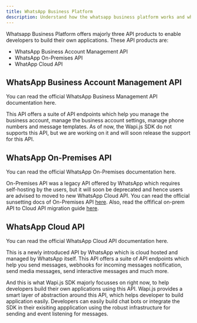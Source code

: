 ```yaml
---
title: WhatsApp Business Platform
description: Understand how the whatsapp business platform works and what can you use to build your own application via the API products whatsapp offers
---
```


Whatsapp Business Platform offers majorly three API products to enable developers to build their own applications. These API products are:

- WhatsApp Business Account Management API
- WhatsApp On-Premises API 
- WhatApp Cloud API 

## WhatsApp Business Account Management API

<Card icon="link" href="https://developers.facebook.com/docs/whatsapp/business-management-api/get-started">
You can read the official WhatsApp Business Management API documentation here.
</Card>

This API offers a suite of API endpoints which help you manage the business account, manage the business account settings, manage phone numbers and message templates. 
As of now, the Wapi.js SDK do not supports this API, but we are working on it and will soon release the support for this API.

## WhatsApp On-Premises API

<Card icon="link" href="https://developers.facebook.com/docs/whatsapp/on-premises-api/get-started">
You can read the official WhatsApp On-Premises documentation here.
</Card>

On-Premises API was a legacy API offered by WhatsApp which requires self-hosting by the users, but it will soon be deprecated and hence users are advised to moved to new WhatsApp Cloud API. 
You can read the official sunsetting docs of On-Premises API [here](https://developers.facebook.com/docs/whatsapp/on-premises/sunset). Also, read the offifical on-prem API to Cloud API migration guide [here](https://developers.facebook.com/docs/whatsapp/cloud-api/guides/migrating-from-onprem-to-cloud/).

## WhatsApp Cloud API

<Card icon="link" href="https://developers.facebook.com/docs/whatsapp/cloud-api/get-started">
You can read the official WhatsApp Cloud API documentation here.
</Card>

This is a newly introduced API by WhatsApp which is cloud hosted and managed by WhatsApp itself. This API offers a suite of API endpoints which help you send messages, webhooks for incoming messages notification, send media messages, send interactive messages and much more.

And this is what Wapi.js SDK majorly focusses on right now, to help developers build their own applications using this API. Wapi.js provides a smart layer of abstraction around this API, which helps developer to build application easily. Developers can easily build chat bots or integrate the SDK in their exisiting appplication using the robust infrastructure for sending and event listening for messages.